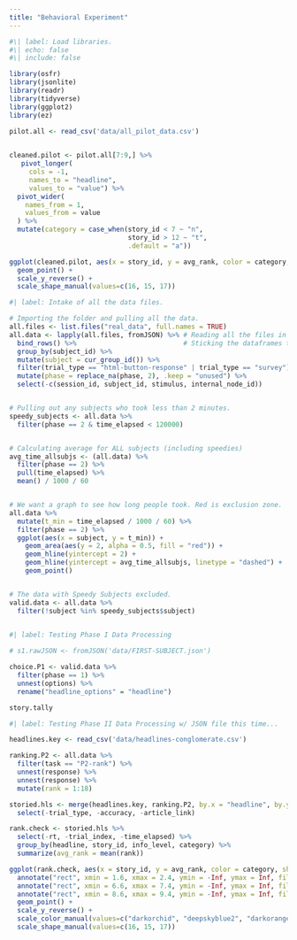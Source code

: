 ```yaml
---
title: "Behavioral Experiment"
---
```


```r
#\| label: Load libraries.
#\| echo: false
#\| include: false

library(osfr)
library(jsonlite)
library(readr)
library(tidyverse)
library(ggplot2)
library(ez)
```

```r

pilot.all <- read_csv('data/all_pilot_data.csv')

  
cleaned.pilot <- pilot.all[7:9,] %>%
   pivot_longer(
     cols = -1,
     names_to = "headline",
     values_to = "value") %>%
  pivot_wider(
    names_from = 1,
    values_from = value
  ) %>%
  mutate(category = case_when(story_id < 7 ~ "n",
                              story_id > 12 ~ "t",
                              .default = "a"))

ggplot(cleaned.pilot, aes(x = story_id, y = avg_rank, color = category, shape = factor(info_level))) +
  geom_point() +
  scale_y_reverse() +
  scale_shape_manual(values=c(16, 15, 17))

```

```r
#| label: Intake of all the data files.

# Importing the folder and pulling all the data.
all.files <- list.files("real_data", full.names = TRUE)
all.data <- lapply(all.files, fromJSON) %>% # Reading all the files in the folder.
  bind_rows() %>%                           # Sticking the dataframes together.
  group_by(subject_id) %>%
  mutate(subject = cur_group_id()) %>%
  filter(trial_type == "html-button-response" | trial_type == "survey") %>%
  mutate(phase = replace_na(phase, 2), .keep = "unused") %>%
  select(-c(session_id, subject_id, stimulus, internal_node_id))


# Pulling out any subjects who took less than 2 minutes.
speedy_subjects <- all.data %>%
  filter(phase == 2 & time_elapsed < 120000)


# Calculating average for ALL subjects (including speedies)
avg_time_allsubjs <- (all.data) %>%
  filter(phase == 2) %>%
  pull(time_elapsed) %>%
  mean() / 1000 / 60


# We want a graph to see how long people took. Red is exclusion zone.
all.data %>%
  mutate(t_min = time_elapsed / 1000 / 60) %>%
  filter(phase == 2) %>%
  ggplot(aes(x = subject, y = t_min)) +
    geom_area(aes(y = 2, alpha = 0.5, fill = "red")) +
    geom_hline(yintercept = 2) +
    geom_hline(yintercept = avg_time_allsubjs, linetype = "dashed") +
    geom_point()


# The data with Speedy Subjects excluded.
valid.data <- all.data %>%
  filter(!subject %in% speedy_subjects$subject)
  

```

```r
#| label: Testing Phase I Data Processing

# s1.rawJSON <- fromJSON('data/FIRST-SUBJECT.json')

choice.P1 <- valid.data %>%
  filter(phase == 1) %>%
  unnest(options) %>%
  rename("headline_options" = "headline")

story.tally


```


```r
#| label: Testing Phase II Data Processing w/ JSON file this time...

headlines.key <- read_csv('data/headlines-conglomerate.csv')

ranking.P2 <- all.data %>%
  filter(task == "P2-rank") %>%
  unnest(response) %>%
  unnest(response) %>%
  mutate(rank = 1:18)

storied.hls <- merge(headlines.key, ranking.P2, by.x = "headline", by.y = "response") %>%
  select(-trial_type, -accuracy, -article_link)

rank.check <- storied.hls %>%
  select(-rt, -trial_index, -time_elapsed) %>%
  group_by(headline, story_id, info_level, category) %>%
  summarize(avg_rank = mean(rank))

ggplot(rank.check, aes(x = story_id, y = avg_rank, color = category, shape = factor(info_level))) +
  annotate("rect", xmin = 1.6, xmax = 2.4, ymin = -Inf, ymax = Inf, fill = "tomato", alpha = 0.4) +
  annotate("rect", xmin = 6.6, xmax = 7.4, ymin = -Inf, ymax = Inf, fill = "tomato", alpha = 0.4) +
  annotate("rect", xmin = 8.6, xmax = 9.4, ymin = -Inf, ymax = Inf, fill = "tomato", alpha = 0.4) +
  geom_point() +
  scale_y_reverse() +
  scale_color_manual(values=c("darkorchid", "deepskyblue2", "darkorange")) +
  scale_shape_manual(values=c(16, 15, 17))

```
